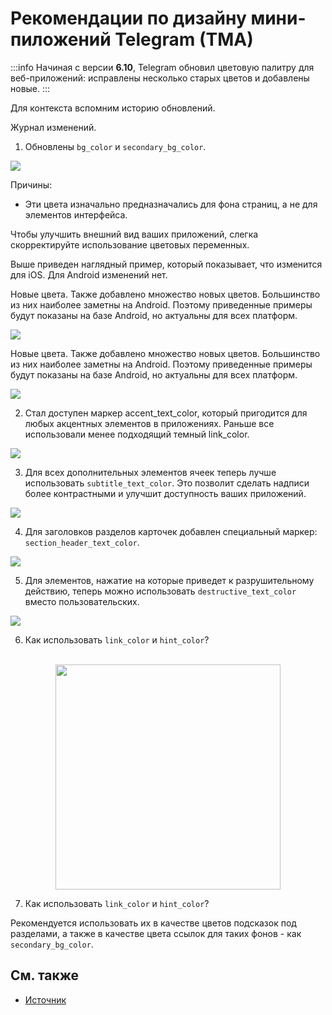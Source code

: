 # Рекомендации по дизайну мини-пиложений Telegram (TMA)

:::info
Начиная с версии **6.10**, Telegram обновил цветовую палитру для веб-приложений: исправлены несколько старых цветов и добавлены новые.
:::

Для контекста вспомним историю обновлений.

Журнал изменений.

1. Обновлены `bg_color` и `secondary_bg_color`.

![](/img/docs/tma-design-guidelines/tma-design_1.png)

Причины:

- Эти цвета изначально предназначались для фона страниц, а не для элементов интерфейса.

Чтобы улучшить внешний вид ваших приложений, слегка скорректируйте использование цветовых переменных.

Выше приведен наглядный пример, который показывает, что изменится для iOS. Для Android изменений нет.

Новые цвета.
Также добавлено множество новых цветов. Большинство из них наиболее заметны на Android. Поэтому приведенные примеры будут показаны на базе Android, но актуальны для всех платформ.

![](/img/docs/tma-design-guidelines/tma-design_2.png)

Новые цвета.
Также добавлено множество новых цветов. Большинство из них наиболее заметны на Android. Поэтому приведенные примеры будут показаны на базе Android, но актуальны для всех платформ.

![](/img/docs/tma-design-guidelines/tma-design_3.png)

2. Стал доступен маркер accent_text_color, который пригодится для любых акцентных элементов в приложениях. Раньше все использовали менее подходящий темный link_color.

![](/img/docs/tma-design-guidelines/tma-design_4.png)

3. Для всех дополнительных элементов ячеек теперь лучше использовать `subtitle_text_color`. Это позволит сделать надписи более контрастными и улучшит доступность ваших приложений.

![](/img/docs/tma-design-guidelines/tma-design_5.png)

4. Для заголовков разделов карточек добавлен специальный маркер: `section_header_text_color`.

![](/img/docs/tma-design-guidelines/tma-design_6.png)

5. Для элементов, нажатие на которые приведет к разрушительному действию, теперь можно использовать `destructive_text_color` вместо пользовательских.

![](/img/docs/tma-design-guidelines/tma-design_6.png)

6. Как использовать `link_color` и `hint_color`?

<p align="center">
    <br />
    <img width="360" src="/img/docs/tma-design-guidelines/tma-design_7.png" alt="" />
    <br />
</p>

7. Как использовать `link_color` и `hint_color`?

Рекомендуется использовать их в качестве цветов подсказок под разделами, а также в качестве цвета ссылок для таких фонов - как `secondary_bg_color`.

## См. также

- [Источник](https://telegra.ph/Changes-in-Color-Variables-for-Telegram-Mini-Apps-11-20)
